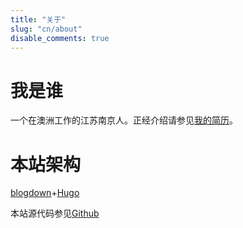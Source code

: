 ```yaml
---
title: "关于"
slug: "cn/about"
disable_comments: true
---
```

  
# 我是谁

一个在澳洲工作的江苏南京人。正经介绍请参见[我的简历](../vitae/)。



# 本站架构

[blogdown](https://github.com/rstudio/blogdown){target="_blank"}+[Hugo](https://gohugo.io){target="_blank"}  

本站源代码参见[Github](https://github.com/frankzhangsyd/ding-rui.org){target="_blank"}
